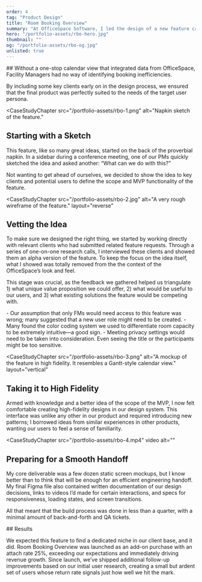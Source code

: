 ```yaml
---
order: 4
tag: "Product Design"
title: "Room Booking Overview"
summary: "At OfficeSpace Software, I led the design of a new feature called Room Booking Overview, which gave Facility Mangers an all-new way to track their room bookings, optimize space capacity, and even move meetings with one click to accommodate their needs—all in an intuitive calendar interface."
hero: "/portfolio-assets/rbo-hero.jpg"
thumbnail: ""
og: "/portfolio-assets/rbo-og.jpg"
unlisted: true
---
```


<CaseStudyProblemStatement>
## Without a one-stop calendar view that integrated data from OfficeSpace, Facility Managers had no way of identifying booking inefficiencies.

By including some key clients early on in the design process, we ensured that the final product was perfectly suited to the needs of the target user persona.
</CaseStudyProblemStatement>

<CaseStudyChapter
src="/portfolio-assets/rbo-1.png"
alt="Napkin sketch of the feature."
>
## Starting with a Sketch
This feature, like so many great ideas, started on the back of the proverbial napkin. In a sidebar during a conference meeting, one of our PMs quickly sketched the idea and asked another: “What can we do with this?”

Not wanting to get ahead of ourselves, we decided to show the idea to key clients and potential users to define the scope and MVP functionality of the feature.
</CaseStudyChapter>

<CaseStudyChapter
src="/portfolio-assets/rbo-2.jpg"
alt="A very rough wireframe of the feature."
layout="reverse"
>
## Vetting the Idea
To make sure we designed the right thing, we started by working directly with relevant clients who had submitted related feature requests. Through a series of one-on-one research calls, I interviewed these clients and showed them an alpha version of the feature. To keep the focus on the idea itself, what I showed was totally removed from the the context of the OfficeSpace’s look and feel.

This stage was crucial, as the feedback we gathered helped us triangulate 1) what unique value proposition we could offer, 2) what would be useful to our users, and 3) what existing solutions the feature would be competing with.
</CaseStudyChapter>

<CaseStudyCallout headline="Key takeaways from preliminary research">
- Our assumption that only FMs would need access to this feature was wrong; many suggested that a new user role might need to be created.
- Many found the color coding system we used to differentiate room capacity to be extremely intuitive—a good sign.
- Meeting privacy settings would need to be taken into consideration. Even seeing the title or the participants might be too sensitive.
</CaseStudyCallout>

<CaseStudyChapter
src="/portfolio-assets/rbo-3.png"
alt="A mockup of the feature in high fidelity. It resembles a Gantt-style calendar view."
layout="vertical"
>
## Taking it to High Fidelity
Armed with knowledge and a better idea of the scope of the MVP, I now felt comfortable creating high-fidelity designs in our design system. This interface was unlike any other in our product and required introducing new patterns; I borrowed ideas from similar experiences in other products, wanting our users to feel a sense of familiarity.
</CaseStudyChapter>

<CaseStudyChapter
src="/portfolio-assets/rbo-4.mp4"
video
alt=""
>
## Preparing for a Smooth Handoff
My core deliverable was a few dozen static screen mockups, but I know better than to think that will be enough for an efficient engineering handoff.
My final Figma file also contained written documentation of our design decisions, links to videos I’d made for certain interactions, and specs for responsiveness, loading states, and screen transitions.

All that meant that the build process was done in less than a quarter, with a minimal amount of back-and-forth and QA tickets.
</CaseStudyChapter>



<div className="max-w-3xl mx-auto my-12 bg-amber-400 lg:my-48">
## Results
<CaseStudyBlockquote
    quotation="Ding ding ding!"
    citation="The exact reaction of one of our clients upon seeing the alpha version of this feature for the first time."/>

We expected this feature to find a dedicated niche in our client base, and it did. Room Booking Overview was launched as an add-on purchase with an attach rate 25%, exceeding our expectations and immediately driving revenue growth. Since launch, we’ve shipped additional follow-up improvements based on our initial user research, creating a small but ardent set of users whose return rate signals just how well we hit the mark.
</div>
